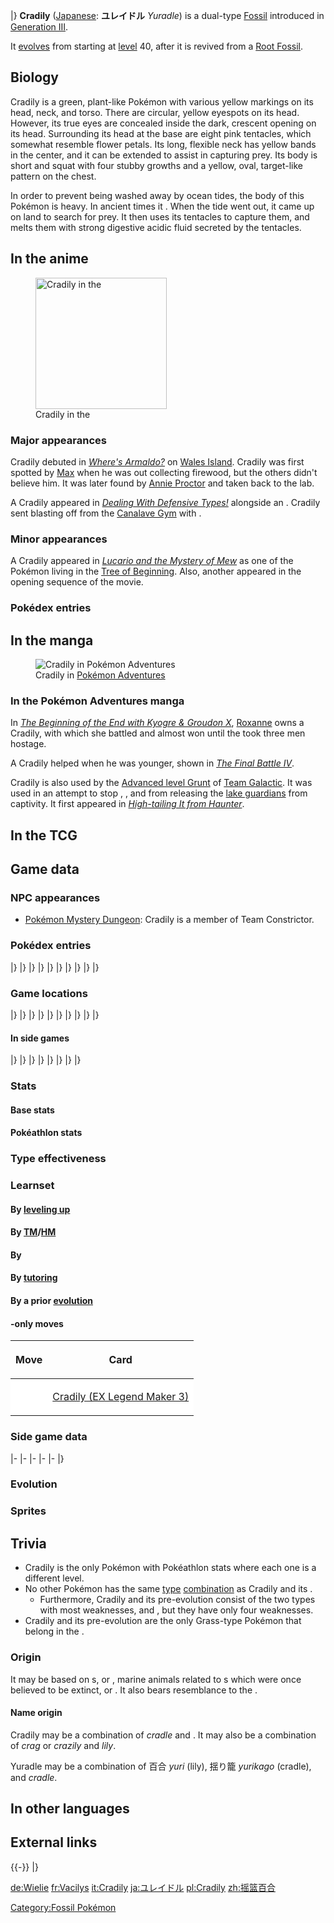 {{PokémonPrevNext/Head|type=Rock|type2=Grass}}
{{PokémonPrevNext/GO|species=Cradily}}
{{PokémonPrevNext/Pokémon|type=Rock|prevnum=345|prev=Lileep|nextnum=347|next=Anorith|roundleft=bl|roundright=br}}
|}
{{Pokémon Infobox
|name=Cradily
|jname=ユレイドル
|jtranslit=Yureidoru
|tmname=Yuradle
|ndex=346
|hdex=134
|hdex6=139
|typebox=1
|type1=Rock
|type2=Grass
|category=Barnacle
|height-ftin=4'11"
|height-m=1.5
|weight-lbs=133.2
|weight-kg=60.4
|abilityn=d
|ability1=Suction Cups
|abilityd=Storm Drain
|egggroupn=1
|egggroup1=Water 3
|eggcycles=30
|evtotal=2
|evsd=2
|expyield=173
|oldexp=201
|g4exp=199
|lv100exp=600,000
|gendercode=31
|color=Green
|catchrate=45
|body=05
|pokefordex=cradily
|generation=3
|friendship=70
}}
'''Cradily''' ([[List of Japanese Pokémon names|Japanese]]: '''ユレイドル''' ''Yuradle'') is a dual-type {{2t|Rock|Grass}} [[Fossil]] {{OBP|Pokémon|species}} introduced in [[Generation III]].

It [[Evolution|evolves]] from {{p|Lileep}} starting at [[level]] 40, after it is revived from a [[Root and Claw Fossils|Root Fossil]].

==Biology==
Cradily is a green, plant-like Pokémon with various yellow markings on its head, neck, and torso. There are circular, yellow eyespots on its head. However, its true eyes are concealed inside the dark, crescent opening on its head. Surrounding its head at the base are eight pink tentacles, which somewhat resemble flower petals. Its long, flexible neck has yellow bands in the center, and it can be extended to assist in capturing prey. Its body is short and squat with four stubby growths and a yellow, oval, target-like pattern on the chest. 

In order to prevent being washed away by ocean tides, the body of this Pokémon is heavy. In ancient times it {{DL|List of Pokémon by habitat|Sea Pokémon|built its nest in the shallows of warm seas}}. When the tide went out, it came up on land to search for prey. It then uses its tentacles to capture them, and melts them with strong digestive acidic fluid secreted by the tentacles.

==In the anime==
[[File:Wales Island Cradily.png|thumb|210px|left|Cradily in the {{pkmn|anime}}]]
===Major appearances===
Cradily debuted in ''[[AG102|Where's Armaldo?]]'' on [[Wales Island]]. Cradily was first spotted by [[Max]] when he was out collecting firewood, but the others didn't believe him. It was later found by [[Annie Proctor]] and taken back to the lab.

A Cradily appeared in ''[[DP108|Dealing With Defensive Types!]]'' alongside an {{p|Armaldo}}. Cradily sent {{TRT}} blasting off from the [[Canalave Gym]] with {{m|Energy Ball}}.

===Minor appearances===
A Cradily appeared in ''[[M08|Lucario and the Mystery of Mew]]'' as one of the Pokémon living in the [[Tree of Beginning]]. Also, another appeared in the opening sequence of the movie.

===Pokédex entries===
{{Animedexheader|Hoenn}}
{{Animedexbody|AG102|Cradily|May's Pokédex|Cradily, the Barnacle Pokémon. Cradily is believed to be able to extend its tree branch-like neck and catch prey with its tentacles.}}
{{Animedexfooter/Pokémon|''Advanced Generation''|Hoenn}}

==In the manga==
[[File:Roxanne Cradily Adventures.png|thumb|Cradily in [[Pokémon Adventures]]]]
===In the Pokémon Adventures manga===
In ''[[PS248|The Beginning of the End with Kyogre & Groudon X]]'', [[Roxanne]] owns a Cradily, with which she battled {{FB|Magma Admin|Courtney}} and almost won until the {{tc|Magma Admin}} took three men hostage.

A Cradily helped {{adv|Emerald}} when he was younger, shown in ''[[PS331|The Final Battle IV]]''.

Cradily is also used by the [[Advanced level Grunt]] of [[Team Galactic]]. It was used in an attempt to stop {{adv|Diamond}}, {{adv|Pearl}}, and {{adv|Platinum}} from releasing the [[lake guardians]] from captivity. It first appeared in ''[[PS408|High-tailing It from Haunter]]''.

==In the TCG==
{{main|Cradily (TCG)}}

==Game data==
===NPC appearances===
* [[Pokémon Mystery Dungeon: Red Rescue Team and Blue Rescue Team|Pokémon Mystery Dungeon]]: Cradily is a member of Team Constrictor.

===Pokédex entries===
{{Dex/Header|type=Rock|type2=Grass}}
{{Dex/NA|gen=III}}
{{Dex/Gen|gen=III}}
{{Dex/Entry1|v=Ruby|t=FFF|entry=Cradily roams around the ocean floor in search of food. This Pokémon freely extends its tree trunk-like neck and {{m|Constrict|captures}} unwary prey using its eight tentacles.}}
{{Dex/Entry1|v=Sapphire|t=FFF|entry=Cradily's body serves as an {{a|Suction Cups|anchor}}, preventing it from being washed away in rough seas. This Pokémon secretes a strong {{m|Acid|digestive fluid}} from its tentacles.}}
{{Dex/Entry1|v=Emerald|t=FFF|entry=It drags its heavy body along the seafloor. It makes its nest in the shallows of warm seas. Cradily can be seen on beaches when the tide goes out.}}
{{Dex/Entry2|v=FireRed|v2=LeafGreen|entry=It ensnares prey with its eight tentacles. It then melts the prey with a strong acid before feeding.}}
|}
|}
{{Dex/Gen|gen=IV}}
{{Dex/Entry3|v=Diamond|v2=Pearl|v3=Platinum|entry=It lives in the shallows of warm seas. When the tide goes out, it digs up its prey from the beaches.}}
{{Dex/Entry2|v=HeartGold|v2=SoulSilver|entry=It lives in warm seas. Its heavy body weighs it down so it won't get washed away in rough weather.}}
|}
|}
{{Dex/Gen|gen=V}}
{{Dex/Entry2|v=Black|v2=White|t=FFF|entry=It lives in the shallows of warm seas. When the tide goes out, it digs up its prey from the beaches.}}
{{Dex/Entry2|v=Black 2|v2=White 2|t=FFF|entry=It lives in the shallows of warm seas. When the tide goes out, it digs up its prey from the beaches.}}
|}
|}
{{Dex/Gen|gen=VI}}
{{Dex/Entry1|v=X|t=FFF|entry=It lives in the shallows of warm seas. When the tide goes out, it digs up prey from beaches.}}
{{Dex/Entry1|v=Y|entry=It ensnares prey with its eight tentacles. It then melts the prey with a strong acid before feeding.}}
{{Dex/Entry1|t=FFF|v=Omega Ruby|entry=Cradily roams around the ocean floor in search of food. This Pokémon freely extends its tree trunk-like neck and captures unwary prey using its eight tentacles.}}
{{Dex/Entry1|t=FFF|v=Alpha Sapphire|entry=Cradily's body serves as an anchor, preventing it from being washed away in rough seas. This Pokémon secretes a strong digestive fluid from its tentacles.}}
|}
|}
{{Dex/Gen|gen=VII}}
{{Dex/Entry1|v=Ultra Sun|entry=Normally, it lived on shallow sea shoals. When the tide went out, this Pokémon came up on land to search for prey.}}
{{Dex/Entry1|v=Ultra Moon|entry=This carnivorous Pokémon lived in primordial seas. It catches prey in its eight tentacles and dissolves them with digestive fluid as it eats.}}
|}
|}
{{Dex/Footer}}

===Game locations===
{{Availability/Header|type=Rock|type2=Grass}}
{{Availability/NA|gen=III}}
{{Availability/Gen|gen=III}}
{{Availability/Entry2|v=Ruby|v2=Sapphire|t=FFF|t2=FFF|area=[[Evolution|Evolve]] {{p|Lileep}}}}
{{Availability/Entry1|v=Emerald|t=FFF|area=[[Evolution|Evolve]] {{p|Lileep}}}}
{{Availability/Entry2/None|v=FireRed|v2=LeafGreen}}
{{Availability/Entry1/None|v=Colosseum}}
{{Availability/Entry1/None|v=XD|link=Pokémon XD: Gale of Darkness}}
|}
|}
{{Availability/Gen|gen=IV}}
{{Availability/Entry2|v=Diamond|v2=Pearl|area=[[Evolution|Evolve]] {{p|Lileep}}}}
{{Availability/Entry1|v=Platinum|area=[[Evolution|Evolve]] {{p|Lileep}}}}
{{Availability/Entry1/None|v=HeartGold}}
{{Availability/Entry1|v=SoulSilver|area=[[Evolution|Evolve]] {{p|Lileep}}}}
{{Availability/Entry1|v=Pal Park|color={{locationcolor/light|ocean}}|link=Pal Park|area={{DL|List of Pokémon by Pal Park location|Sea}}}}
|}
|}
{{Availability/Gen|gen=V}}
{{Availability/Entry2|v=Black|v2=White|t=FFF|area=[[Evolution|Evolve]] {{p|Lileep}}}}
{{Availability/Entry2|v=Black 2|v2=White 2|t=FFF|area=[[Evolution|Evolve]] {{p|Lileep}}}}
|}
|}
{{Availability/Gen|gen=VI}}
{{Availability/Entry1|2|v=X|t=FFF|area=[[Evolution|Evolve]] {{p|Lileep}}}}
{{Availability/Entry1/None|2|v=Y}}
{{Availability/Entry2|v=Omega Ruby|v2=Alpha Sapphire|t=FFF|t2=FFF|area=[[Evolution|Evolve]] {{p|Lileep}}}}
|}
|}
{{Availability/Gen|gen=VII}}
{{Availability/Entry2/None|v=Sun|v2=Moon}}
{{Availability/Entry2|v=Ultra Sun|v2=Ultra Moon|area=[[Evolution|Evolve]] {{p|Lileep}}}}
|}
|}
{{Availability/Footer}}

====In side games====
{{Availability/Header|type=Rock|type2=Grass}}
{{Availability/NA|gen=III}}
{{Availability/Gen|gen=III}}
{{Availability/Entry1|v=Pinball: R&S|link=Pokémon Pinball: Ruby & Sapphire|color={{ruby color}}|t=fff|area=[[Evolution|Evolve]] {{p|Lileep}}}}
{{Availability/Entry1|v=Trozei!|color={{yellow color}}|area=Endless Level 57, Forever Level 7, Pair Trozei, [[Mr. Who's Den]]}}
{{Availability/Entry2|v=MD Red|v2=MD Blue|link=Pokémon Mystery Dungeon: Red Rescue Team and Blue Rescue Team|area=[[Silver Trench]] (90F-98F)}}
|}
|}
{{Availability/Gen|gen=IV}}
{{Availability/Entry2|v=MD Time|v2=MD Darkness|link=Pokémon Mystery Dungeon: Explorers of Time and Explorers of Darkness|area=[[Miracle Sea]] (B1-B18, Deep Miracle Sea B1-B4)}}
{{Availability/Entry1|v=MD Sky|link=Pokémon Mystery Dungeon: Explorers of Sky|area=[[Miracle Sea]] (B1-B18, Deep Miracle Sea B1-B4)}}
<!--{{Availability/Entry1|v=MD Blazing|link=Pokémon Mystery Dungeon (WiiWare)|color={{fire color}}|area=}}-->
|}
|}
{{Availability/Gen|gen=V}}
{{Availability/Entry1|1|v=Rumble Blast|color={{fire color}}|area=Beach: [[Sunny Seashore]]}}
{{Availability/Entry1|1|v=Rumble U|color={{fire color}}|area=[[Entranceway#The Hidden Basement|Entranceway: The Hidden Basement]]}}
|}
|}
{{Availability/Gen|gen=VI}}
{{Availability/Entry1|1|v=Battle Trozei|color={{defense color}}|area=[[Safari Jungle#Thursday Stage 2|Safari Jungle: Stage 2]]{{dotw|Th}}}}
{{Availability/Entry1|1|v=Shuffle|color={{beauty color}}|area=Event: ''[[Special Stages#Great Challenge|Cradily Appears]]''<br>Event: ''[[Special Stages#Great Daily (Second release)|Great Daily Pokémon]]'' <small>(Second release)</small>}}
{{Availability/Entry1|1|v=Rumble World|color={{fire color}}|area=[[Sapphire Sea#Sea of Origin|Sapphire Sea: Sea of Origin]] <small>(Center Boss, Back, Special)</small>}}
|}
|}
{{Availability/Footer}}

===Stats===
====Base stats====
{{BaseStats
|type=Rock
|type2=Grass
|HP=     86
|Attack= 81
|Defense=97
|SpAtk=  81
|SpDef= 107
|Speed=  43}}

====Pokéathlon stats====
{{Pokéthlon
|type=Rock
|type2=Grass
|Speed=1
|SpeedMax=1
|Power=4
|PowerMax=4
|Technique=2
|TechniqueMax=3
|Stamina=5
|StaminaMax=5
|Jump=2
|JumpMax=2
}}

===Type effectiveness===
{{TypeEffectiveness
|type1=Rock
|type2=Grass
|Normal=   50
|Fighting=200
|Flying=  100
|Poison=  100
|Ground=  100
|Rock=    100
|Bug=     200
|Ghost=   100
|Steel=   200
|Fire=    100
|Water=   100
|Grass=   100
|Electric= 50
|Psychic= 100
|Ice=     200
|Dragon=  100
|Dark=    100
|Fairy=   100
|notes=yes
|stormdrain=maybe}}

===Learnset===
====By [[Level|leveling up]]====
{{learnlist/levelh/7|Cradily|Rock|Grass|3}}
{{learnlist/level7|1|Wring Out|Normal|Special|&mdash;|100|5}}
{{learnlist/level7|1|Astonish|Ghost|Physical|30|100|15}}
{{learnlist/level7|1|Constrict|Normal|Physical|10|100|35}}
{{learnlist/level7|1|Acid|Poison|Special|40|100|30}}
{{learnlist/level7|1|Ingrain|Grass|Status|&mdash;|&mdash;|20}}
{{learnlist/level7|5|Acid|Poison|Special|40|100|30}}
{{learnlist/level7|9|Ingrain|Grass|Status|&mdash;|&mdash;|20}}
{{learnlist/level7|13|Confuse Ray|Ghost|Status|&mdash;|100|10}}
{{learnlist/level7|17|Ancient Power|Rock|Special|60|100|5||'''}}
{{learnlist/level7|21|Brine|Water|Special|65|100|10}}
{{learnlist/level7|26|Giga Drain|Grass|Special|75|100|10||'''}}
{{learnlist/level7|31|Gastro Acid|Poison|Status|&mdash;|100|10}}
{{learnlist/level7|36|Amnesia|Psychic|Status|&mdash;|&mdash;|20}}
{{learnlist/level7|44|Energy Ball|Grass|Special|90|100|10||'''}}
{{learnlist/level7|52|Stockpile|Normal|Status|&mdash;|&mdash;|20}}
{{learnlist/level7|52|Spit Up|Normal|Special|&mdash;|100|10}}
{{learnlist/level7|52|Swallow|Normal|Status|&mdash;|&mdash;|10}}
{{learnlist/level7|61|Wring Out|Normal|Special|&mdash;|100|5}}
{{learnlist/levelf/7|Cradily|Rock|Grass|3}}

====By [[TM]]/[[HM]]====
{{learnlist/tmh/7|Cradily|Rock|Grass|3}}
{{learnlist/tm7|TM06|Toxic|Poison|Status|&mdash;|90|10}}
{{learnlist/tm7|TM10|Hidden Power|Normal|Special|60|100|15}}
{{learnlist/tm7|TM11|Sunny Day|Fire|Status|&mdash;|&mdash;|5}}
{{learnlist/tm7|TM15|Hyper Beam|Normal|Special|150|90|5}}
{{learnlist/tm7|TM17|Protect|Normal|Status|&mdash;|&mdash;|10}}
{{learnlist/tm7|TM21|Frustration|Normal|Physical|&mdash;|100|20}}
{{learnlist/tm7|TM22|Solar Beam|Grass|Special|120|100|10||'''}}
{{learnlist/tm7|TM23|Smack Down|Rock|Physical|50|100|15||'''}}
{{learnlist/tm7|TM26|Earthquake|Ground|Physical|100|100|10}}
{{learnlist/tm7|TM27|Return|Normal|Physical|&mdash;|100|20}}
{{learnlist/tm7|TM32|Double Team|Normal|Status|&mdash;|&mdash;|15}}
{{learnlist/tm7|TM34|Sludge Wave|Poison|Special|95|100|10}}
{{learnlist/tm7|TM36|Sludge Bomb|Poison|Special|90|100|10}}
{{learnlist/tm7|TM37|Sandstorm|Rock|Status|&mdash;|&mdash;|10}}
{{learnlist/tm7|TM39|Rock Tomb|Rock|Physical|60|95|15||'''}}
{{learnlist/tm7|TM42|Facade|Normal|Physical|70|100|20}}
{{learnlist/tm7|TM44|Rest|Psychic|Status|&mdash;|&mdash;|10}}
{{learnlist/tm7|TM45|Attract|Normal|Status|&mdash;|100|15}}
{{learnlist/tm7|TM48|Round|Normal|Special|60|100|15}}
{{learnlist/tm7|TM53|Energy Ball|Grass|Special|90|100|10||'''}}
{{learnlist/tm7|TM68|Giga Impact|Normal|Physical|150|90|5}}
{{learnlist/tm7|TM69|Rock Polish|Rock|Status|&mdash;|&mdash;|20}}
{{learnlist/tm7|TM71|Stone Edge|Rock|Physical|100|80|5||'''}}
{{learnlist/tm7|TM75|Swords Dance|Normal|Status|&mdash;|&mdash;|20}}
{{learnlist/tm7|TM78|Bulldoze|Ground|Physical|60|100|20}}
{{learnlist/tm7|TM80|Rock Slide|Rock|Physical|75|90|10||'''}}
{{learnlist/tm7|TM83|Infestation|Bug|Special|20|100|20}}
{{learnlist/tm7|TM86|Grass Knot|Grass|Special|&mdash;|100|20||'''}}
{{learnlist/tm7|TM87|Swagger|Normal|Status|&mdash;|85|15}}
{{learnlist/tm7|TM88|Sleep Talk|Normal|Status|&mdash;|&mdash;|10}}
{{learnlist/tm7|TM90|Substitute|Normal|Status|&mdash;|&mdash;|10}}
{{learnlist/tm7|TM100|Confide|Normal|Status|&mdash;|&mdash;|20}}
{{learnlist/tmf/7|Cradily|Rock|Grass|3}}

====By {{pkmn|breeding}}====
{{learnlist/breedh/7|Cradily|Rock|Grass|3}}
{{learnlist/breed7|{{MSP|072|Tentacool}}{{MSP|073|Tentacruel}}|Barrier|Psychic|Status|&mdash;|&mdash;|20}}
{{learnlist/breed7|{{MSP|564|Tirtouga}}{{MSP|565|Carracosta}}|Curse|Ghost|Status|&mdash;|&mdash;|10}}
{{learnlist/breed7|{{MSP|140|Kabuto}}{{MSP|141|Kabutops}}{{MSP|222|Corsola}}|Endure|Normal|Status|&mdash;|&mdash;|10}}
{{learnlist/breed7|{{MSP|140|Kabuto}}{{MSP|141|Kabutops}}|Mega Drain|Grass|Special|40|100|15||'''}}
{{learnlist/breed7|{{MSP|222|Corsola}}|Mirror Coat|Psychic|Special|&mdash;|100|20}}
{{learnlist/breed7|{{MSP|222|Corsola}}|Recover|Normal|Status|&mdash;|&mdash;|10}}
{{learnlist/breed7|{{MSP|138|Omanyte}}{{MSP|139|Omastar}}{{MSP|140|Kabuto}}{{MSP|141|Kabutops}}{{MSP|222|Corsola}}{{MSP|345|Lileep}}<br>{{MSP|346|Cradily}}{{MSP|347|Anorith}}{{MSP|348|Armaldo}}{{MSP|564|Tirtouga}}{{MSP|565|Carracosta}}{{MSP|566|Archen}}<br>{{MSP|567|Archeops}}{{MSP|688|Binacle}}{{MSP|689|Barbaracle}}|Stealth Rock|Rock|Status|&mdash;|&mdash;|20|‡}}
{{learnlist/breed7|{{MSP|138|Omanyte}}{{MSP|139|Omastar}}|Tickle|Normal|Status|&mdash;|100|20}}
{{learnlist/breed7|{{MSP|072|Tentacool}}{{MSP|073|Tentacruel}}{{MSP|140|Kabuto}}{{MSP|141|Kabutops}}{{MSP|345|Lileep}}{{MSP|346|Cradily}}|Wring Out|Normal|Special|&mdash;|100|5}}
{{learnlist/breedf/7|Cradily|Rock|Grass|3}}

====By [[Move Tutor|tutoring]]====
{{learnlist/tutorh/7|Cradily|Rock|Grass|3}}
{{learnlist/tutor7|Bind|Normal|Physical|15|85|20|||no|yes}}
{{learnlist/tutor7|Block|Normal|Status|—|—|5|||no|yes}}
{{learnlist/tutor7|Earth Power|Ground|Special|90|100|10|||no|yes}}
{{learnlist/tutor7|Gastro Acid|Poison|Status|—|100|10|||no|yes}}
{{learnlist/tutor7|Giga Drain|Grass|Special|75|100|10||'''|no|yes}}
{{learnlist/tutor7|Pain Split|Normal|Status|—|—|20|||no|yes}}
{{learnlist/tutor7|Seed Bomb|Grass|Physical|80|100|15||'''|no|yes}}
{{learnlist/tutor7|Snore|Normal|Special|50|100|15|||no|yes}}
{{learnlist/tutor7|Stealth Rock|Rock|Status|—|—|20|||no|yes}}
{{learnlist/tutor7|Synthesis|Grass|Status|—|—|5|||no|yes}}
{{learnlist/tutor7|Worry Seed|Grass|Status|—|100|10|||no|yes}}
{{learnlist/tutorf/7|Cradily|Rock|Grass|3}}

====By a prior [[evolution]]====
{{learnlist/prevoh/7|Cradily|Rock|Grass|3}}
{{learnlist/prevo7null}}
{{learnlist/prevof/7|Cradily|Rock|Grass|3}}

===={{Trading Card Game}}-only moves====
{| class="roundy" style="margin:auto; background: #{{tcg grass color light}}; border: 3px solid #{{tcg grass color}}"
! Move
! Card
|-
| style="background:#fff; {{roundybl|5px}}" | {{m|Mud Shot}}
| style="background:#fff; {{roundybr|5px}}" | [[Cradily (EX Legend Maker 3)]]
|}

===Side game data===
{{Spindata/Head|type=Rock|type2=Grass}}
{{Spindata/PinballRS|col=3|type=Rock|ndex=346|acquisition=Evolve|evolved=yes}}
{{Spindata/Trozei|col=3|type=Rock|ndex=346|rarity=Rare}}
|-
{{Spindata/MDRB|col=6|type=Rock|ndex=346
|body=1
|rate=-30
|area=Deep-Sea Floor
|P1=Don't get dizzy looking at the patterns on my body!
|P2=I think I've lost around half my HP.
|P3=I can't keep going... Even waving my tentacles is too much...
|PL=I did it! I leveled up! My digestive tract's working great, too!
}}
|-
{{Spindata/MDTDS|col=6|type=Rock|ndex=346
|body=1
|rate=-4.5
|IQ=F
}}
|-
{{Spindata/RumbleBlast|col=6|type=Rock
|att=2
|def=4
|speed=3
}}
|-
{{Spindata/Battle Trozei|col=3|type=Rock|ndex=346
|power=2
}}
{{Spindata/Shuffle|col=3|type=Rock|ndex=346|num=659
|min=60
|max=105
|raisemaxlevel=5
|skill=Eject+
|skilldesc=Sometimes removes three non-Support Pokémon icons.
}}
|-
{{Spindata/GO|col=6|type=Rock|ndex=346
|hatch=N/A
|buddy=3
|evolution=N/A
|stamina=172
|attack=152
|defense=198
|fast={{m|Acid}}, {{m|Infestation}}
|special={{m|Grass Knot}}, {{m|Bulldoze}}, {{m|Stone Edge}}
}}
|}

===Evolution===
{{Evobox-2
|type1=Rock
|type2=Grass
|pictype=art
|no1=345
|name1=Lileep
|type1-1=Rock
|type2-1=Grass
|evo1={{bag|Rare Candy}}<br>{{color2|000|Level|Level 40}}
|no2=346
|name2=Cradily
|type1-2=Rock
|type2-2=Grass}}

===Sprites===
{{Spritebox/Header|type=Rock|type2=Grass}}
{{Spritebox/NA|gen=III}}
{{Spritebox/3|ndex=346}}
{{Spritebox/4|ndex=346}}
{{Spritebox/5|ndex=346}}
{{Spritebox/6|ndex=346}}
{{Spritebox/7|ndex=346}}
{{Spritebox/Footer|346|Cradily}}

==Trivia==
* Cradily is the only Pokémon with Pokéathlon stats where each one is a different level.
* No other Pokémon has the same [[type]] [[List of Pokémon with unique type combinations|combination]] as Cradily and its {{p|Lileep|pre-evolution}}.
** Furthermore, Cradily and its pre-evolution consist of the two types with most weaknesses, {{t|Grass}} and {{t|Rock}}, but they have only four weaknesses.
* Cradily and its pre-evolution are the only Grass-type Pokémon that belong in the {{egg3|Water 3}}.

===Origin===
{{Bulbanews|On the Origin of Species: Lileep and Cradily}}
It may be based on {{wp|crinoid}}s, or {{wp|sea lily|sea lilies}}, marine animals related to {{wp|seastar}}s which were once believed to be extinct, or {{wp|sea anemone|sea anemones}}. It also bears resemblance to the {{wp|predatory tunicate}}.	

====Name origin====
Cradily may be a combination of ''cradle'' and ''{{wp|lily}}''. It may also be a combination of ''crag'' or ''crazily'' and ''lily''.

Yuradle may be a combination of 百合 ''yuri'' (lily), 揺り籠 ''yurikago'' (cradle), and ''cradle''.

==In other languages==
{{Other languages|type=Rock|type2=Grass
|ja=ユレイドル ''Yuradle''|jameaning=From {{tt|百合 ''yuri''|lily}}, {{tt|揺り籠 ''yurikago''|cradle}}, and ''cradle''
|fr=Vacilys|frmeaning=From {{tt|''vaciller''|to sway unsteadily}} and ''{{tt|lys|lily}}''
|es=Cradily|esmeaning=Same as English name
|de=Wielie|demeaning=From ''{{tt|Wiege|cradle}}'' and ''{{tt|Lilie|lily}}''
|it=Cradily|itmeaning=Same as English name
|ko=릴리요 ''Lilriyo''|komeaning=From ''lily'' and {{tt|요람 (搖籃) ''yoram''|cradle}}
|zh_cmn=搖籃百合 / 摇篮百合 ''Yáolánbǎihé''|zh_cmnmeaning=From {{tt|搖籃 / 摇篮 ''yáolán''|cradle}} and {{tt|百合 ''bǎihé''|lily}}
|zh_yue=搖籃百合 ''Yìuhlàahmbaakhahp''|zh_yuemeaning=From {{tt|搖籃 ''yìuhlàahm''|cradle}} and {{tt|百合 ''baakhahp''|lily}}
}}
{{left clear}}

==External links==

{{-}}
{{PokémonPrevNext/Head|type=Rock|type2=Grass}}
{{PokémonPrevNext/Pokémon|type=Rock|prevnum=345|prev=Lileep|nextnum=347|next=Anorith}}
|}
{{Project Pokédex notice}}

[[Category:Fossil Pokémon]]

[[de:Wielie]]
[[fr:Vacilys]]
[[it:Cradily]]
[[ja:ユレイドル]]
[[pl:Cradily]]
[[zh:摇篮百合]]